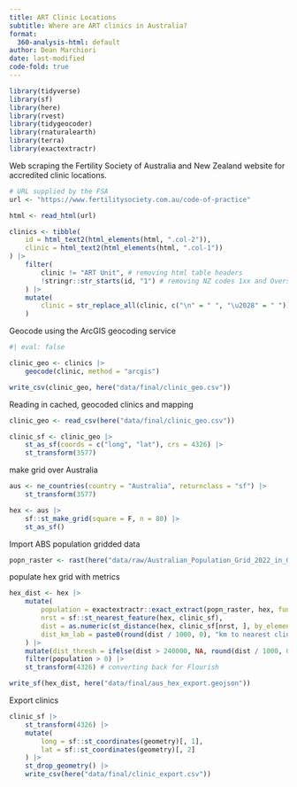 ```yaml
---
title: ART Clinic Locations
subtitle: Where are ART clinics in Australia?
format:
  360-analysis-html: default
author: Dean Marchiori
date: last-modified
code-fold: true
---
```


```r
library(tidyverse)
library(sf)
library(here)
library(rvest)
library(tidygeocoder)
library(rnaturalearth)
library(terra)
library(exactextractr)
```

Web scraping the Fertility Society of Australia and New Zealand website for accredited clinic locations.  

```r
# URL supplied by the FSA
url <- "https://www.fertilitysociety.com.au/code-of-practice"

html <- read_html(url)

clinics <- tibble(
    id = html_text2(html_elements(html, ".col-2")),
    clinic = html_text2(html_elements(html, ".col-1"))
) |>
    filter(
        clinic != "ART Unit", # removing html table headers
        !stringr::str_starts(id, "1") # removing NZ codes 1xx and Overseas 1XXX
    ) |>
    mutate(
        clinic = str_replace_all(clinic, c("\n" = " ", "\u2028" = " "))
    )

```

Geocode using the ArcGIS geocoding service

```r
#| eval: false

clinic_geo <- clinics |>
    geocode(clinic, method = "arcgis")

write_csv(clinic_geo, here("data/final/clinic_geo.csv"))
```

Reading in cached, geocoded clinics and mapping 

```r
clinic_geo <- read_csv(here("data/final/clinic_geo.csv"))

clinic_sf <- clinic_geo |>
    st_as_sf(coords = c("long", "lat"), crs = 4326) |>
    st_transform(3577)
```

make grid over Australia

```r
aus <- ne_countries(country = "Australia", returnclass = "sf") |>
    st_transform(3577)

hex <- aus |>
    sf::st_make_grid(square = F, n = 80) |>
    st_as_sf()

```

Import ABS population gridded data

```r
popn_raster <- rast(here("data/raw/Australian_Population_Grid_2022_in_GEOTIFF_format/apg22r_1_0_0.tif"))
```

populate hex grid with metrics 

```r
hex_dist <- hex |>
    mutate(
        population = exactextractr::exact_extract(popn_raster, hex, fun = "sum"),
        nrst = sf::st_nearest_feature(hex, clinic_sf),
        dist = as.numeric(st_distance(hex, clinic_sf[nrst, ], by_element = TRUE)),
        dist_km_lab = paste0(round(dist / 1000, 0), "km to nearest clinic")
    ) |>
    mutate(dist_thresh = ifelse(dist > 240000, NA, round(dist / 1000, 0))) |> # arbitrary threshold represening 3 hours drivetime at 80kmh
    filter(population > 0) |>
    st_transform(4326) # converting back for Flourish

write_sf(hex_dist, here("data/final/aus_hex_export.geojson"))
```

Export clinics 

```r
clinic_sf |>
    st_transform(4326) |>
    mutate(
        long = sf::st_coordinates(geometry)[, 1],
        lat = sf::st_coordinates(geometry)[, 2]
    ) |>
    st_drop_geometry() |>
    write_csv(here("data/final/clinic_export.csv"))
```

